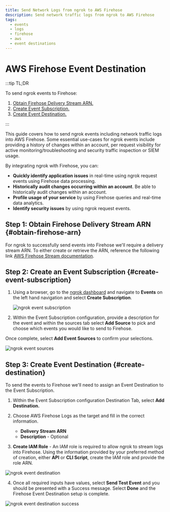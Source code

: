 ```yaml
---
title: Send Network Logs from ngrok to AWS Firehose
description: Send network traffic logs from ngrok to AWS Firehose
tags:
  - events
  - logs
  - firehose
  - aws
  - event destinations
---
```


# AWS Firehose Event Destination

:::tip TL;DR

To send ngrok events to Firehose:

1. [Obtain Firehose Delivery Stream ARN.](#obtain-firehose-arn)
1. [Create Event Subscription.](#create-event-subscription)
1. [Create Event Destination.](#create-destination)

:::

This guide covers how to send ngrok events including network traffic logs into AWS Firehose.
Some essential use-cases for ngrok events include providing a history of changes within an account, per request visibility for active monitoring/troubleshooting and security traffic inspection or SIEM usage.

By integrating ngrok with Firehose, you can:

- **Quickly identify application issues** in real-time using ngrok request events using Firehose data processing.
- **Historically audit changes occurring within an account**. Be able to historically audit changes within an account.
- **Profile usage of your service** by using Firehose queries and real-time data analytics.
- **Identify security issues** by using ngrok request events.

## **Step 1**: Obtain Firehose Delivery Stream ARN {#obtain-firehose-arn}

For ngrok to successfully send events into Firehose we'll require a delivery stream ARN. To either create or retrieve the ARN, reference the following link [AWS Firehose Stream documentation](https://docs.aws.amazon.com/firehose/latest/dev/what-is-this-service.html).

## **Step 2**: Create an Event Subscription {#create-event-subscription}

1. Using a browser, go to the [ngrok dashboard](https://dashboard.ngrok.com) and navigate to **Events** on the left hand navigation and select **Create Subscription**.

   ![ngrok event subscription](img/event_sub.png)

2. Within the Event Subscription configuration, provide a description for the event and within the sources tab select **Add Source** to pick and choose which events you would like to send to Firehose.

Once complete, select **Add Event Sources** to confirm your selections.

![ngrok event sources](img/event_sources.png)

## **Step 3**: Create Event Destination {#create-destination}

To send the events to Firehose we'll need to assign an Event Destination to the Event Subscription.

1. Within the Event Subscription configuration Destination Tab, select **Add Destination.**

1. Choose AWS Firehose Logs as the target and fill in the correct information.

   - **Delivery Stream ARN**
   - **Description** - Optional

1. **Create IAM Role** - An IAM role is required to allow ngrok to stream logs into Firehose. Using the information provided by your preferred method of creation, either **API** or **CLI Script**, create the IAM role and provide the role ARN.

![ngrok event destination](img/event_destination.png)

4. Once all required inputs have values, select **Send Test Event** and you should be presented with a Success message. Select **Done** and the Firehose Event Destination setup is complete.

![ngrok event destination success](img/success.png)
